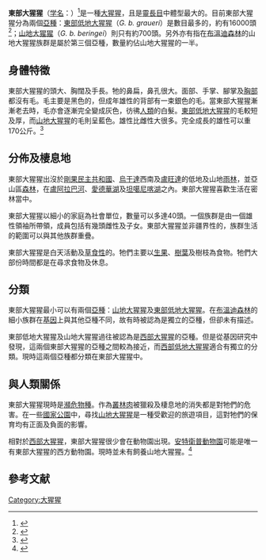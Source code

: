 {{Speciesbox
| name = 東部大猩猩
| status = CR
| trend = unknown
| status_system = iucn3.1
| status_ref = {{r|IUCN}}
| image = I'm sooooo tired.jpg
| image_width = 250px
| taxon = Gorilla beringei
| authority = [[Paul_Matschie|Matschie]]，1903
| subdivision_ranks = [[亞種|亞種]]
| subdivision =
* [[山地大猩猩|山地大猩猩]] ''G. b. beringei''
* [[東部低地大猩猩|東部低地大猩猩]]<br />''G. b. graueri''
| range_map = Eastern Gorilla area.png
| range_map_caption = 兩個亞種的分佈範圍
}}

'''東部大猩猩'''（[[学名|学名]]：''{{lang|la|Gorilla beringei}}''）<ref name=MSW>{{MSW3 Groves|pages=181-182}}</ref>是一種[[大猩猩|大猩猩]]，且是[[靈長目|靈長目]]中體型最大的。目前東部大猩猩分為兩個[[亞種|亞種]]：[[東部低地大猩猩|東部低地大猩猩]]（''G. b. graueri''）是數目最多的，約有16000頭<ref name=WWF>{{cite web | accessdate = 2006-04-18 | title = Eastern Lowland Gorilla | publisher = World Wide Fund for Nature | url = http://www.panda.org/about_wwf/what_we_do/species/our_solutions/endangered_species/great_apes/gorillas/eastern_lowland_gorilla/index.cfm | archive-date = 2006-03-08 | archive-url = https://web.archive.org/web/20060308093943/http://www.panda.org/about_wwf/what_we_do/species/our_solutions/endangered_species/great_apes/gorillas/eastern_lowland_gorilla/index.cfm | dead-url = yes }}</ref>；[[山地大猩猩|山地大猩猩]]（''G. b. beringei''）則只有約700頭。另外亦有指在[[布溫迪森林|布溫迪森林]]的山地大猩猩族群是屬於第三個亞種，數量約佔山地大猩猩的一半。

==身體特徵==
東部大猩猩的頭大、胸闊及手長。牠的鼻扁，鼻孔很大。面部、手掌、腳掌及[[胸部|胸部]]都沒有毛。毛主要是黑色的，但成年雄性的背部有一束銀色的毛。當東部大猩猩漸漸老去時，毛亦會逐漸完全變成灰色，彷彿[[人類|人類]]的白髮。[[東部低地大猩猩|東部低地大猩猩]]的毛較短及厚，而[[山地大猩猩|山地大猩猩]]的毛則呈藍色。雄性比雌性大很多。完全成長的雄性可以重170公斤。<ref>{{cite book en|author=Caldecott, Julian; Miles, Lera|title=World Atlas of Great Apes and Their Conservation|publisher=University of California Press|year=2005|id=ISBN 0-520-24633-0}}</ref>

==分佈及棲息地==
東部大猩猩出沒於[[剛果民主共和國|剛果民主共和國]]、[[烏干達|烏干達]]西南及[[盧旺達|盧旺達]]的低地及山地[[雨林|雨林]]，並亞山區[[森林|森林]]，在[[盧阿拉巴河|盧阿拉巴河]]、[[愛德華湖|愛德華湖]]及[[坦噶尼喀湖|坦噶尼喀湖]]之內。東部大猩猩喜歡生活在密林當中。

東部大猩猩以細小的家庭為社會單位，數量可以多達40頭。一個族群是由一個雄性領袖所帶領，成員包括有幾頭雌性及子女。東部大猩猩並非疆界性的，族群生活的範圍可以與其他族群重疊。

東部大猩猩是白天活動及[[草食性|草食性]]的。牠們主要以[[生果|生果]]、[[樹葉|樹葉]]及樹枝為食物。牠們大部份時間都是在尋求食物及休息。

==分類==
東部大猩猩最小可以有兩個[[亞種|亞種]]：[[山地大猩猩|山地大猩猩]]及[[東部低地大猩猩|東部低地大猩猩]]。在[[布溫迪森林|布溫迪森林]]的細小族群在[[基因|基因]]上與其他亞種不同，故有時被認為是獨立的亞種，但卻未有描述。

東部低地大猩猩及山地大猩猩過往被認為是[[西部大猩猩|西部大猩猩]]的亞種。但是從基因研究中發現，這兩個東部大猩猩的亞種之間較為接近，而[[西部低地大猩猩|西部低地大猩猩]]適合有獨立的分類。現時這兩個亞種都分類在東部大猩猩中。

==與人類關係==
東部大猩猩現時是[[瀕危物種|瀕危物種]]。作為[[叢林肉|叢林肉]]被獵殺及棲息地的消失都是對牠們的危害。在一些[[國家公園|國家公園]]中，尋找[[山地大猩猩|山地大猩猩]]是一種受歡迎的旅遊項目，這對牠們的保育均有正面及負面的影響。

相對於[[西部大猩猩|西部大猩猩]]，東部大猩猩很少會在動物園出現。[[安特衛普動物園|安特衛普動物園]]可能是唯一有東部大猩猩的西方動物園。現時並未有飼養山地大猩猩。<ref>{{cite book en|last=Fossey|first=Dian|title=Gorillas in the Mist|url=https://archive.org/details/gorillasinmist0000foss|publisher=Houghton Mifflin Books|year=2000|id=ISBN 0-618-08360-X}}</ref>

==參考文献==
{{reflist|refs=
<ref name=IUCN>Hare, J. 2008. ''Camelus ferus''. [[The_IUCN_Red_List_of_Threatened_Species|The IUCN Red List of Threatened Species]] 2008: e.T63543A12689285. http://dx.doi.org/10.2305/IUCN.UK.2008.RLTS.T63543A12689285.en. Downloaded on 07 September 2016.</ref>
}}
{{Hominidae nav|state=collapsed}}
{{Taxonbar|from=Q307157}}

[[Category:大猩猩|Category:大猩猩]]